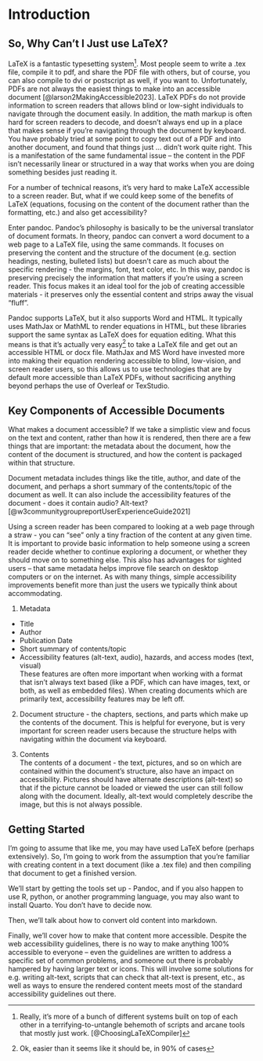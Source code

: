 # Introduction

## So, Why Can't I Just use LaTeX?

LaTeX is a fantastic typesetting system^[Really, it's more of a bunch of different systems built on top of each other in a terrifying-to-untangle behemoth of scripts and arcane tools that mostly just work. [@ChoosingLaTeXCompiler]]. 
Most people seem to write a .tex file, compile it to pdf, and share the PDF file with others, but of course, you can also compile to dvi or postscript as well, if you want to. 
Unfortunately, PDFs are not always the easiest things to make into an accessible document [@larson2MakingAccessible2023].
LaTeX PDFs do not provide information to screen readers that allows blind or low-sight individuals to navigate through the document easily. 
In addition, the math markup is often hard for screen readers to decode, and doesn't always end up in a place that makes sense if you're navigating through the document by keyboard. 
You have probably tried at some point to copy text out of a PDF and into another document, and found that things just ... didn't work quite right. 
This is a manifestation of the same fundamental issue -- the content in the PDF isn't necessarily linear or structured in a way that works when you are doing something besides just reading it. 

For a number of technical reasons, it's very hard to make LaTeX accessible to a screen reader. 
But, what if we could keep some of the benefits of LaTeX (equations, focusing on the content of the document rather than the formatting, etc.) and also get accessibility?

Enter pandoc.
Pandoc's philosophy is basically to be the universal translator of document formats. 
In theory, pandoc can convert a word document to a web page to a LaTeX file, using the same commands. 
It focuses on preserving the content and the structure of the document (e.g. section headings, nesting, bulleted lists) but doesn't care as much about the specific rendering - the margins, font, text color, etc.
In this way, pandoc is preserving precisely the information that matters if you're using a screen reader. 
This focus makes it an ideal tool for the job of creating accessible materials - it preserves only the essential content and strips away the visual "fluff". 

Pandoc supports LaTeX, but it also supports Word and HTML. 
It typically uses MathJax or MathML to render equations in HTML, but these libraries support the same syntax as LaTeX does for equation editing. 
What this means is that it's actually very easy^[Ok, easier than it seems like it should be, in 90% of cases] to take a LaTeX file and get out an accessible HTML or docx file. 
MathJax and MS Word have invested more into making their equation rendering accessible to blind, low-vision, and screen reader users, so this allows us to use technologies that are by default more accessible than LaTeX PDFs, without sacrificing anything beyond perhaps the use of Overleaf or TexStudio. 

## Key Components of Accessible Documents

What makes a document accessible? 
If we take a simplistic view and focus on the text and content, rather than how it is rendered, then there are a few things that are important: the metadata about the document, how the content of the document is structured, and how the content is packaged within that structure.


Document metadata includes things like the title, author, and date of the document, and perhaps a short summary of the contents/topic of the document as well. 
It can also include the accessibility features of the document - does it contain audio? Alt-text? [@w3communitygroupreportUserExperienceGuide2021]

Using a screen reader has been compared to looking at a web page through a straw - you can "see" only a tiny fraction of the content at any given time. 
It is important to provide basic information to help someone using a screen reader decide whether to continue exploring a document, or whether they should move on to something else. 
This also has advantages for sighted users -- that same metadata helps improve file search on desktop computers or on the internet. 
As with many things, simple accessibility improvements benefit more than just the users we typically think about accommodating.


1. Metadata
  - Title
  - Author
  - Publication Date
  - Short summary of contents/topic
  - Accessibility features (alt-text, audio), hazards, and access modes (text, visual)    
  These features are often more important when working with a format that isn't always text based (like a PDF, which can have images, text, or both, as well as embedded files). When creating documents which are primarily text, accessibility features may be left off. 
  
2. Document structure - the chapters, sections, and parts which make up the contents of the document. This is helpful for everyone, but is very important for screen reader users because the structure helps with navigating within the document via keyboard.

3. Contents    
The contents of a document - the text, pictures, and so on which are contained within the document's structure, also have an impact on accessibility. Pictures should have alternate descriptions (alt-text) so that if the picture cannot be loaded or viewed the user can still follow along with the document. Ideally, alt-text would completely describe the image, but this is not always possible.


## Getting Started

I'm going to assume that like me, you may have used LaTeX before (perhaps extensively). 
So, I'm going to work from the assumption that you're familiar with creating content in a text document (like a .tex file) and then compiling that document to get a finished version.

We'll start by getting the tools set up - Pandoc, and if you also happen to use R, python, or another programming language, you may also want to install Quarto. You don't have to decide now. 

Then, we'll talk about how to convert old content into markdown.

Finally, we'll cover how to make that content more accessible. Despite the web accessibility guidelines, there is no way to make anything 100% accessible to everyone -- even the guidelines are written to address a specific set of common problems, and someone out there is probably hampered by having larger text or icons. 
This will involve some solutions for e.g. writing alt-text, scripts that can check that alt-text is present, etc., as well as ways to ensure the rendered content meets most of the standard accessibility guidelines out there.



